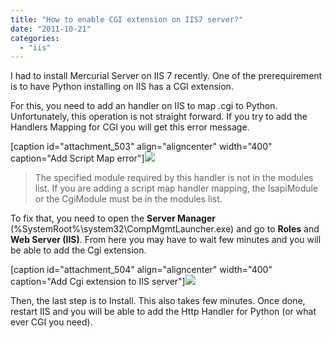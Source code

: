 ```yaml
---
title: "How to enable CGI extension on IIS7 server?"
date: "2011-10-21"
categories: 
  - "iis"
---
```


I had to install Mercurial Server on IIS 7 recently. One of the prerequirement is to have Python installing on IIS has a CGI extension.

For this, you need to add an handler on IIS to map .cgi to Python. Unfortunately, this operation is not straight forward. If you try to add the Handlers Mapping for CGI you will get this error message.

[caption id="attachment\_503" align="aligncenter" width="400" caption="Add Script Map error"]![](images/addscriptmaperrorcgi-400x301.png)

> The specified module required by this handler is not in the modules list. If you are adding a script map handler mapping, the IsapiModule or the CgiModule must be in the modules list.

To fix that, you need to open the **Server Manager** (%SystemRoot%\\system32\\CompMgmtLauncher.exe) and go to **Roles** and **Web Server (IIS)**. From here you may have to wait few minutes and you will be able to add the Cgi extension.

[caption id="attachment\_504" align="aligncenter" width="400" caption="Add Cgi extension to IIS server"]![](images/roleservicecgi-400x298.png)

Then, the last step is to Install. This also takes few minutes. Once done, restart IIS and you will be able to add the Http Handler for Python (or what ever CGI you need).
